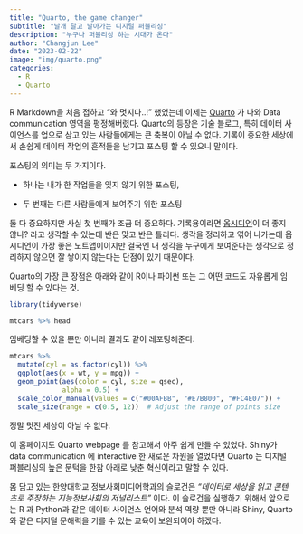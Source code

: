```yaml
---
title: "Quarto, the game changer"
subtitle: "날개 달고 날아가는 디지털 퍼블리싱"
description: "누구나 퍼블리싱 하는 시대가 온다"
author: "Changjun Lee"
date: "2023-02-22"
image: "img/quarto.png"
categories: 
  - R
  - Quarto
---
```


R Markdown을 처음 접하고 "와 멋지다..!" 했었는데 이제는 [Quarto](https://quarto.org/) 가 나와 Data communication 영역을 평정해버렸다. Quarto의 등장은 기술 블로그, 특히 데이터 사이언스를 업으로 삼고 있는 사람들에게는 큰 축복이 아닐 수 없다. 기록이 중요한 세상에서 손쉽게 데이터 작업의 흔적들을 남기고 포스팅 할 수 있으니 말이다.

포스팅의 의미는 두 가지이다.

-   하나는 내가 한 작업들을 잊지 않기 위한 포스팅,

-   두 번째는 다른 사람들에게 보여주기 위한 포스팅

둘 다 중요하지만 사실 첫 번째가 조금 더 중요하다. 기록용이라면 [옵시디언](https://obsidian.md/)이 더 좋지 않나? 라고 생각할 수 있는데 반은 맞고 반은 틀리다. 생각을 정리하고 엮어 나가는데 옵시디언이 가장 좋은 노트앱이이지만 결국엔 내 생각을 누구에게 보여준다는 생각으로 정리하지 않으면 잘 쌓이지 않는다는 단점이 있기 때문이다.

Quarto의 가장 큰 장점은 아래와 같이 R이나 파이썬 또는 그 어떤 코드도 자유롭게 임베딩 할 수 있다는 것.

```r
library(tidyverse)

mtcars %>% head
```

임베딩할 수 있을 뿐만 아니라 결과도 같이 레포팅해준다.

```r
mtcars %>% 
  mutate(cyl = as.factor(cyl)) %>% 
  ggplot(aes(x = wt, y = mpg)) + 
  geom_point(aes(color = cyl, size = qsec), 
             alpha = 0.5) +
  scale_color_manual(values = c("#00AFBB", "#E7B800", "#FC4E07")) +
  scale_size(range = c(0.5, 12))  # Adjust the range of points size
```

정말 멋진 세상이 아닐 수 없다.

이 홈페이지도 Quarto webpage 를 참고해서 아주 쉽게 만들 수 있었다. Shiny가 data communication 에 interactive 한 새로운 차원을 열었다면 Quarto 는 디지털 퍼블리싱의 높은 문턱을 한참 아래로 낮춘 혁신이라고 말할 수 있다.

몸 담고 있는 한양대학교 정보사회미디어학과의 슬로건은 *"데이터로 세상을 읽고 콘텐츠로 주장하는 지능정보사회의 저널리스트"* 이다. 이 슬로건을 실행하기 위해서 앞으로는 R 과 Python과 같은 데이터 사이언스 언어와 분석 역량 뿐만 아니라 Shiny, Quarto와 같은 디지털 문해력을 기를 수 있는 교육이 보완되어야 하겠다.
